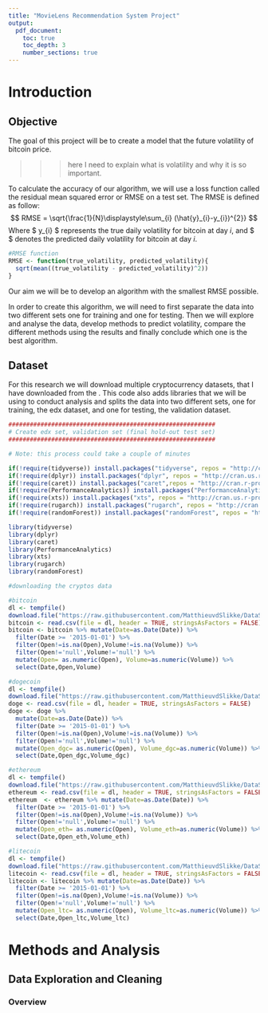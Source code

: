 ```yaml
---
title: "MovieLens Recommendation System Project"
output:
  pdf_document:
    toc: true
    toc_depth: 3
    number_sections: true
---
```



# Introduction
\pagebreak

## Objective

The goal of this project will be to create a model that the future volatility of bitcoin price. 

>>> here I need to explain what is volatility and why it is so important. 

To calculate the accuracy of our algorithm, we will use a loss function called the residual mean squared error or RMSE on a test set. The RMSE is defined as follow:
$$ RMSE = \sqrt{\frac{1}{N}\displaystyle\sum_{i} (\hat{y}_{i}-y_{i})^{2}} $$
Where $ y_{i} $ represents the true daily volatility for bitcoin at day $i$, and $ \hat{i} $ denotes the predicted daily volatility for bitcoin at day $i$.

```r
#RMSE function 
RMSE <- function(true_volatility, predicted_volatility){
  sqrt(mean((true_volatility - predicted_volatility)^2))
}
```

Our aim we will be to develop an algorithm with the smallest RMSE possible.  

In order to create this algorithm, we will need to first separate the data into two different sets one for training and one for testing. Then we will explore and analyse the data, develop methods to predict volatility, compare the different methods using the results and finally conclude which one is the best algorithm. 

\pagebreak

## Dataset

For this research we will download multiple cryptocurrency datasets, that I have downloaded from the . 
This code also adds libraries that we will be using to conduct analysis and splits the data into two different sets, one for training, the edx dataset, and one for testing, the validation dataset.

```r
##########################################################
# Create edx set, validation set (final hold-out test set)
##########################################################

# Note: this process could take a couple of minutes

if(!require(tidyverse)) install.packages("tidyverse", repos = "http://cran.us.r-project.org")
if(!require(dplyr)) install.packages("dplyr", repos = "http://cran.us.r-project.org")
if(!require(caret)) install.packages("caret",repos = "http://cran.r-project.org")
if(!require(PerformanceAnalytics)) install.packages("PerformanceAnalytics", repos = "http://cran.us.r-project.org")
if(!require(xts)) install.packages("xts", repos = "http://cran.us.r-project.org")
if(!require(rugarch)) install.packages("rugarch", repos = "http://cran.us.r-project.org")
if(!require(randomForest)) install.packages("randomForest", repos = "http://cran.us.r-project.org")

library(tidyverse)
library(dplyr)
library(caret)
library(PerformanceAnalytics)
library(xts)
library(rugarch)
library(randomForest)

#downloading the cryptos data

#bitcoin
dl <- tempfile()
download.file("https://raw.githubusercontent.com/MatthieuvdSlikke/DataScience_Crytpo_HarvardX-ML/main/DataSets/BTC-USD.csv", dl, method = "curl")
bitcoin <- read.csv(file = dl, header = TRUE, stringsAsFactors = FALSE)
bitcoin <- bitcoin %>% mutate(Date=as.Date(Date)) %>% 
  filter(Date >= '2015-01-01') %>% 
  filter(Open!=is.na(Open),Volume!=is.na(Volume)) %>%
  filter(Open!='null',Volume!='null') %>% 
  mutate(Open= as.numeric(Open), Volume=as.numeric(Volume)) %>% 
  select(Date,Open,Volume)

#dogecoin
dl <- tempfile()
download.file("https://raw.githubusercontent.com/MatthieuvdSlikke/DataScience_Crytpo_HarvardX-ML/main/DataSets/DOGE-USD.csv", dl, method = "curl")
doge <- read.csv(file = dl, header = TRUE, stringsAsFactors = FALSE)
doge <- doge %>% 
  mutate(Date=as.Date(Date)) %>% 
  filter(Date >= '2015-01-01') %>% 
  filter(Open!=is.na(Open),Volume!=is.na(Volume)) %>%
  filter(Open!='null',Volume!='null') %>% 
  mutate(Open_dgc= as.numeric(Open), Volume_dgc=as.numeric(Volume)) %>% 
  select(Date,Open_dgc,Volume_dgc)

#ethereum
dl <- tempfile()
download.file("https://raw.githubusercontent.com/MatthieuvdSlikke/DataScience_Crytpo_HarvardX-ML/main/DataSets/ETH-USD.csv", dl, method = "curl")
ethereum <- read.csv(file = dl, header = TRUE, stringsAsFactors = FALSE)
ethereum  <- ethereum %>% mutate(Date=as.Date(Date)) %>% 
  filter(Date >= '2015-01-01') %>% 
  filter(Open!=is.na(Open),Volume!=is.na(Volume)) %>%
  filter(Open!='null',Volume!='null') %>% 
  mutate(Open_eth= as.numeric(Open), Volume_eth=as.numeric(Volume)) %>% 
  select(Date,Open_eth,Volume_eth)

#litecoin
dl <- tempfile()
download.file("https://raw.githubusercontent.com/MatthieuvdSlikke/DataScience_Crytpo_HarvardX-ML/main/DataSets/LTC-USD.csv", dl, method = "curl")
litecoin <- read.csv(file = dl, header = TRUE, stringsAsFactors = FALSE)
litecoin <- litecoin %>% mutate(Date=as.Date(Date)) %>% 
  filter(Date >= '2015-01-01') %>%
  filter(Open!=is.na(Open),Volume!=is.na(Volume)) %>%
  filter(Open!='null',Volume!='null') %>% 
  mutate(Open_ltc= as.numeric(Open), Volume_ltc=as.numeric(Volume)) %>% 
  select(Date,Open_ltc,Volume_ltc)
```

\pagebreak

# Methods and Analysis

## Data Exploration and Cleaning

### Overview